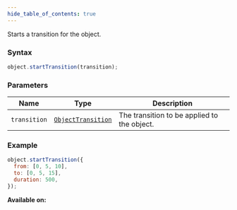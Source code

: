 ```yaml
---
hide_table_of_contents: true
---
```



Starts a transition for the object.

### Syntax

```js
object.startTransition(transition);
```

### Parameters

| Name         | Type                                              | Description                                 |
| ------------ | ------------------------------------------------- | ------------------------------------------- |
| `transition` | [`ObjectTransition`](/sdk/types/ObjectTransition) | The transition to be applied to the object. |

### Example

```js
object.startTransition({
  from: [0, 5, 10],
  to: [0, 5, 15],
  duration: 500,
});
```

**Available on:** <ClientTag /> <ServerTag />
